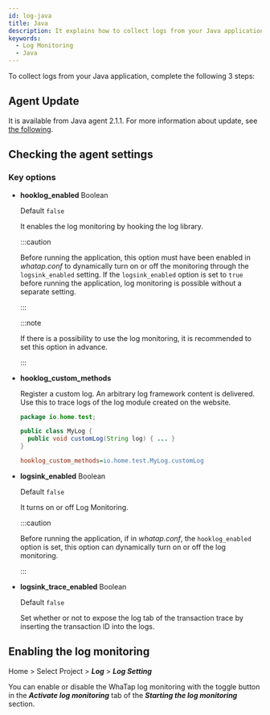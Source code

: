 ```yaml
---
id: log-java
title: Java
description: It explains how to collect logs from your Java application.
keywords:
  - Log Monitoring
  - Java
---
```


To collect logs from your Java application, complete the following 3 steps:

## Agent Update

It is available from Java agent 2.1.1. For more information about update, see [the following](../java/update-agent).

## Checking the agent settings


<Logagentcheck />

### Key options

- **hooklog_enabled** <span class='type'>Boolean</span>

  Default `false`

  It enables the log monitoring by hooking the log library.  

  :::caution

  Before running the application, this option must have been enabled in _whatap.conf_ to dynamically turn on or off the monitoring through the `logsink_enabled` setting.
  If the `logsink_enabled` option is set to `true` before running the application, log monitoring is possible without a separate setting.

  :::

  :::note

  If there is a possibility to use the log monitoring, it is recommended to set this option in advance.

  :::

- **hooklog_custom_methods**

  Register a custom log. An arbitrary log framework content is delivered. Use this to trace logs of the log module created on the website.

  ```java title='Java'
  package io.home.test;

  public class MyLog {  
    public void customLog(String log) { ... }
  }
  ```

  ```ini title='whatap.conf'
  hooklog_custom_methods=io.home.test.MyLog.customLog
  ```

- **logsink_enabled** <span class='type'>Boolean</span>

  Default `false`

  It turns on or off Log Monitoring.

  :::caution

  Before running the application, if in _whatap.conf_, the `hooklog_enabled` option is set, this option can dynamically turn on or off the log monitoring.

  :::

- **logsink_trace_enabled** <span class='type'>Boolean</span>

  Default `false`

  Set whether or not to expose the log tab of the transaction trace by inserting the transaction ID into the logs.  

## Enabling the log monitoring

Home > Select Project > **_Log_** > **_Log Setting_**

You can enable or disable the WhaTap log monitoring with the toggle button in the **_Activate log monitoring_** tab of the **_Starting the log monitoring_** section.


<Logjavastart />


<Logactivenote />
